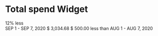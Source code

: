 
<Meta title="Widgets/TotalSpend" />

# Total spend Widget

<Canvas>
  <Story name="default">
    <FlexContainer>
      <div>
        <PieChart
          progress={88}
          size={96}
          strokeWidth={15}
          color="success"
          mr="1rem"
        >
          <Text className="chartValue" size="lg" tag="span" weight="medium">
            12%
          </Text>
          <Text className="chartCaption" size="xs" tag="span">
            less
          </Text>
        </PieChart>
      </div>
      <Box shadow="shadow00" p={0}>
        <Text size="sm" tag="div" color={theme.color.text.text02}>
          SEP 1 - SEP 7, 2020
        </Text>
        <Text size="xxl" tag="div" weight="medium">
          $ 3,034.68
        </Text>
        <Text tag="div">
          $ 500.00
          <Text size="sm" tag="span" px=".5rem">
            less than
          </Text>
          <Text size="sm" tag="span">
            AUG 1 - AUG 7, 2020
          </Text>
        </Text>
      </Box>
    </FlexContainer>
  </Story>
</Canvas>

